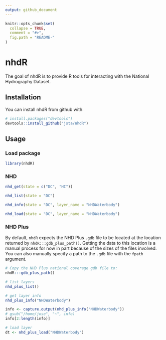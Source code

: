 ```yaml
---
output: github_document
---
```


<!-- README.md is generated from README.Rmd. Please edit that file -->

```r
knitr::opts_chunk$set(
  collapse = TRUE,
  comment = "#>",
  fig.path = "README-"
)
```

# nhdR

The goal of nhdR is to provide R tools for interacting with the National Hydrography Dataset.

## Installation

You can install nhdR from github with:

```r
# install.packages("devtools")
devtools::install_github("jsta/nhdR")
```

## Usage
### Load package

```r
library(nhdR)
```

### NHD

```r
nhd_get(state = c("DC", "HI"))
```

```r
nhd_list(state = "DC")
```

```r
nhd_info(state = "DC", layer_name = "NHDWaterbody")
```

```r
nhd_load(state = "DC", layer_name = "NHDWaterbody")
```


### NHD Plus

By default, `nhdR` expects the NHD Plus `.gdb` file to be located at the location returned by `nhdR:::gdb_plus_path()`. Getting the data to this location is a manual process for now in part because of the sizes of the files involved. You can also manually specify a path to the `.gdb` file with the `fpath` argument.

```r
# Copy the NHD Plus national coverage gdb file to:
nhdR:::gdb_plus_path()
```

```r
# list layers
nhd_plus_list()
```

```r
# get layer info
nhd_plus_info("NHDWaterbody")
```

```r
info <- capture.output(nhd_plus_info("NHDWaterbody"))
# gsub("/home/jose", "~", info)
info[2:length(info)]
```

```r
# load layer
dt <- nhd_plus_load("NHDWaterbody")
```
